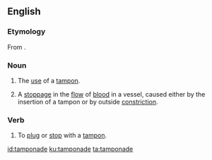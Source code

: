 ==English==

===Etymology===
From {{suffix|tampon|ade|lang=en}}.

===Noun===
{{wikipedia}}
{{en-noun}}

# {{context|medical|lang=en}} The [[use]] of a [[tampon]].
# {{context|medical|lang=en}} A [[stoppage]] in the [[flow]] of [[blood]] in a vessel, caused either by the insertion of a tampon or by outside [[constriction]].

===Verb===
{{en-verb|tamponad}}

# {{context|medical|lang=en}} To [[plug]] or [[stop]] with a [[tampon]].

[[id:tamponade]]
[[ku:tamponade]]
[[ta:tamponade]]
